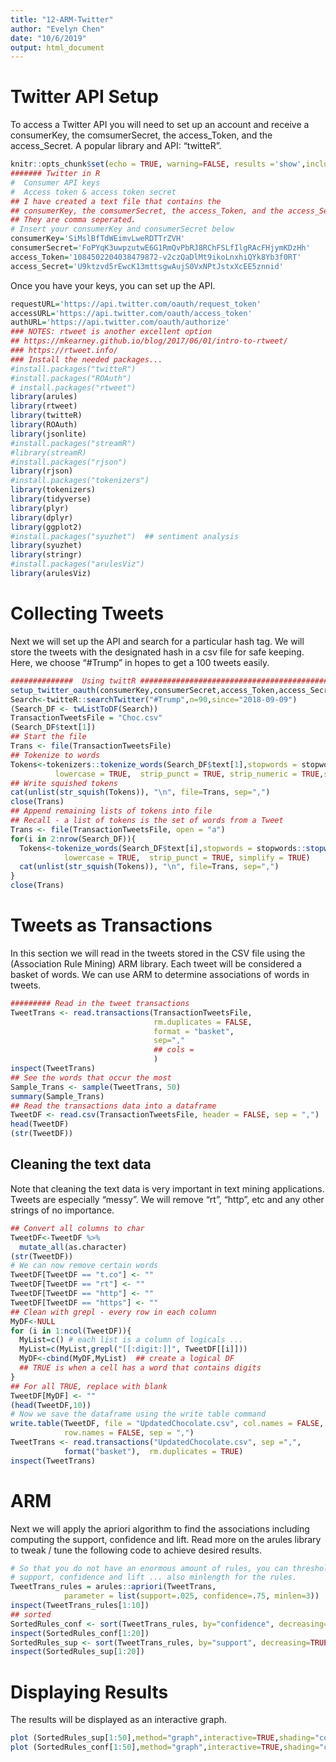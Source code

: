 ```yaml
---
title: "12-ARM-Twitter"
author: "Evelyn Chen"
date: "10/6/2019"
output: html_document
---
```


# Twitter API Setup

To access a Twitter API you will need to set up an account and receive a consumerKey, the comsumerSecret, the access_Token, and the access_Secret. A popular library and API: "twitteR".

```r
knitr::opts_chunk$set(echo = TRUE, warning=FALSE, results ='show',include=TRUE,messages=FALSE)
####### Twitter in R
#  Consumer API keys
#  Access token & access token secret
## I have created a text file that contains the
## consumerKey, the comsumerSecret, the access_Token, and the access_Secret
## They are comma seperated. 
# Insert your consumerKey and consumerSecret below
consumerKey='SiMslBfTdWEimvLweRDTTrZVH'
consumerSecret='FoPYqK3uwpzutwE6G1RmQvPbRJ8RChFSLfIlgRAcFHjymKDzHh'
access_Token='1084502204038479872-v2czQaDlMt9ikoLnxhiQYk8Yb3f0RT'
access_Secret='U9ktzvd5rEwcK13mttsgwAujS0VxNPtJstxXcEE5znnid'
```

Once you have your keys, you can set up the API.

```r
requestURL='https://api.twitter.com/oauth/request_token'
accessURL='https://api.twitter.com/oauth/access_token'
authURL='https://api.twitter.com/oauth/authorize'
### NOTES: rtweet is another excellent option
## https://mkearney.github.io/blog/2017/06/01/intro-to-rtweet/
### https://rtweet.info/
### Install the needed packages...
#install.packages("twitteR")
#install.packages("ROAuth")
# install.packages("rtweet")
library(arules)
library(rtweet)
library(twitteR)
library(ROAuth)
library(jsonlite)
#install.packages("streamR")
#library(streamR)
#install.packages("rjson")
library(rjson)
#install.packages("tokenizers")
library(tokenizers)
library(tidyverse)
library(plyr)
library(dplyr)
library(ggplot2)
#install.packages("syuzhet")  ## sentiment analysis
library(syuzhet)
library(stringr)
#install.packages("arulesViz")
library(arulesViz)
```

# Collecting Tweets

Next we will set up the API and search for a particular hash tag. We will store the tweets with the designated hash in a csv file for safe keeping. Here, we choose "#Trump" in hopes to get a 100 tweets easily. 

```r
##############  Using twittR ##########################################################
setup_twitter_oauth(consumerKey,consumerSecret,access_Token,access_Secret)
Search<-twitteR::searchTwitter("#Trump",n=90,since="2018-09-09")
(Search_DF <- twListToDF(Search))
TransactionTweetsFile = "Choc.csv"
(Search_DF$text[1])
## Start the file
Trans <- file(TransactionTweetsFile)
## Tokenize to words 
Tokens<-tokenizers::tokenize_words(Search_DF$text[1],stopwords = stopwords::stopwords("en"), 
          lowercase = TRUE,  strip_punct = TRUE, strip_numeric = TRUE,simplify = TRUE)
## Write squished tokens
cat(unlist(str_squish(Tokens)), "\n", file=Trans, sep=",")
close(Trans)
## Append remaining lists of tokens into file
## Recall - a list of tokens is the set of words from a Tweet
Trans <- file(TransactionTweetsFile, open = "a")
for(i in 2:nrow(Search_DF)){
  Tokens<-tokenize_words(Search_DF$text[i],stopwords = stopwords::stopwords("en"), 
            lowercase = TRUE,  strip_punct = TRUE, simplify = TRUE)
  cat(unlist(str_squish(Tokens)), "\n", file=Trans, sep=",")
}
close(Trans)
```


# Tweets as Transactions

In this section we will read in the tweets stored in the CSV file using the (Association Rule Mining) ARM library. Each tweet will be considered a basket of words. We can use ARM to determine associations of words in tweets. 

```r
######### Read in the tweet transactions
TweetTrans <- read.transactions(TransactionTweetsFile,
                                rm.duplicates = FALSE, 
                                format = "basket",
                                sep=","
                                ## cols = 
                                )
inspect(TweetTrans)
## See the words that occur the most
Sample_Trans <- sample(TweetTrans, 50)
summary(Sample_Trans)
## Read the transactions data into a dataframe
TweetDF <- read.csv(TransactionTweetsFile, header = FALSE, sep = ",")
head(TweetDF)
(str(TweetDF))
```

## Cleaning the text data

Note that cleaning the text data is very important in text mining applications. Tweets are especially "messy". We will remove "rt", "http", etc and any other strings of no importance. 

```r
## Convert all columns to char 
TweetDF<-TweetDF %>%
  mutate_all(as.character)
(str(TweetDF))
# We can now remove certain words
TweetDF[TweetDF == "t.co"] <- ""
TweetDF[TweetDF == "rt"] <- ""
TweetDF[TweetDF == "http"] <- ""
TweetDF[TweetDF == "https"] <- ""
## Clean with grepl - every row in each column
MyDF<-NULL
for (i in 1:ncol(TweetDF)){
  MyList=c() # each list is a column of logicals ...
  MyList=c(MyList,grepl("[[:digit:]]", TweetDF[[i]]))
  MyDF<-cbind(MyDF,MyList)  ## create a logical DF
  ## TRUE is when a cell has a word that contains digits
}
## For all TRUE, replace with blank
TweetDF[MyDF] <- ""
(head(TweetDF,10))
# Now we save the dataframe using the write table command 
write.table(TweetDF, file = "UpdatedChocolate.csv", col.names = FALSE, 
            row.names = FALSE, sep = ",")
TweetTrans <- read.transactions("UpdatedChocolate.csv", sep =",", 
            format("basket"),  rm.duplicates = TRUE)
inspect(TweetTrans)
```

# ARM

Next we will apply the apriori algorithm to find the associations including computing the support, confidence and lift. Read more on the arules library to tweak / tune the following code to achieve desired results. 

```r
# So that you do not have an enormous amount of rules, you can thresholds for
# support, confidence and lift ... also minlength for the rules. 
TweetTrans_rules = arules::apriori(TweetTrans, 
            parameter = list(support=.025, confidence=.75, minlen=3))
inspect(TweetTrans_rules[1:10])
## sorted
SortedRules_conf <- sort(TweetTrans_rules, by="confidence", decreasing=TRUE)
inspect(SortedRules_conf[1:20])
SortedRules_sup <- sort(TweetTrans_rules, by="support", decreasing=TRUE)
inspect(SortedRules_sup[1:20])
```

# Displaying Results

The results will be displayed as an interactive graph.

```r
plot (SortedRules_sup[1:50],method="graph",interactive=TRUE,shading="confidence") 
plot (SortedRules_conf[1:50],method="graph",interactive=TRUE,shading="confidence") 
```